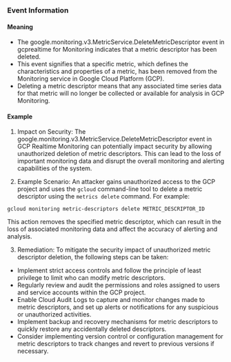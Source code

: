 
### Event Information

#### Meaning

- The google.monitoring.v3.MetricService.DeleteMetricDescriptor event in gcprealtime for Monitoring indicates that a metric descriptor has been deleted.
- This event signifies that a specific metric, which defines the characteristics and properties of a metric, has been removed from the Monitoring service in Google Cloud Platform (GCP).
- Deleting a metric descriptor means that any associated time series data for that metric will no longer be collected or available for analysis in GCP Monitoring.

#### Example

1. Impact on Security: The google.monitoring.v3.MetricService.DeleteMetricDescriptor event in GCP Realtime Monitoring can potentially impact security by allowing unauthorized deletion of metric descriptors. This can lead to the loss of important monitoring data and disrupt the overall monitoring and alerting capabilities of the system.

2. Example Scenario: An attacker gains unauthorized access to the GCP project and uses the `gcloud` command-line tool to delete a metric descriptor using the `metrics delete` command. For example:
```
gcloud monitoring metric-descriptors delete METRIC_DESCRIPTOR_ID
```
This action removes the specified metric descriptor, which can result in the loss of associated monitoring data and affect the accuracy of alerting and analysis.

3. Remediation: To mitigate the security impact of unauthorized metric descriptor deletion, the following steps can be taken:
- Implement strict access controls and follow the principle of least privilege to limit who can modify metric descriptors.
- Regularly review and audit the permissions and roles assigned to users and service accounts within the GCP project.
- Enable Cloud Audit Logs to capture and monitor changes made to metric descriptors, and set up alerts or notifications for any suspicious or unauthorized activities.
- Implement backup and recovery mechanisms for metric descriptors to quickly restore any accidentally deleted descriptors.
- Consider implementing version control or configuration management for metric descriptors to track changes and revert to previous versions if necessary.

